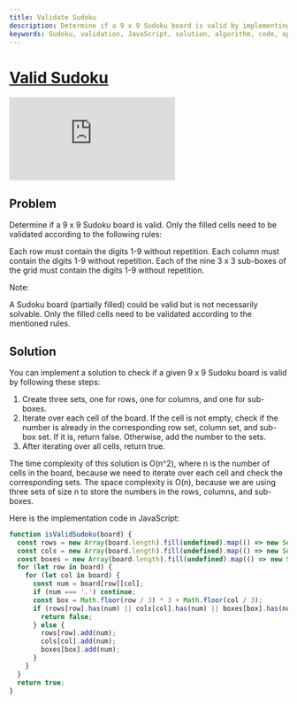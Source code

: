 ```yaml
---
title: Validate Sudoku
description: Determine if a 9 x 9 Sudoku board is valid by implementing a solution in JavaScript that checks if the board follows the given rules of containing digits 1-9 without repetition in rows, columns, and sub-boxes.
keywords: Sudoku, validation, JavaScript, solution, algorithm, code, optimization
---
```



# [Valid Sudoku](https://leetcode.com/problems/valid-sudoku/) <DifficultyChip difficulty="medium" />

<div className="iframe-container">
	<iframe className="responsive-iframe" src="https://www.youtube.com/embed/TjFXEUCMqI8"
					title="YouTube video player" frameBorder="0"
					allow="accelerometer; autoplay; clipboard-write; encrypted-media; gyroscope; picture-in-picture"
					allowFullScreen></iframe>
</div>

## Problem

Determine if a 9 x 9 Sudoku board is valid. Only the filled cells need to be validated according to the following rules:

Each row must contain the digits 1-9 without repetition.
Each column must contain the digits 1-9 without repetition.
Each of the nine 3 x 3 sub-boxes of the grid must contain the digits 1-9 without repetition.

Note:

A Sudoku board (partially filled) could be valid but is not necessarily solvable.
Only the filled cells need to be validated according to the mentioned rules.

## Solution

You can implement a solution to check if a given 9 x 9 Sudoku board is valid by following these steps:

1. Create three sets, one for rows, one for columns, and one for sub-boxes.
2. Iterate over each cell of the board. If the cell is not empty, check if the number is already in the corresponding row set, column set, and sub-box set. If it is, return false. Otherwise, add the number to the sets.
3. After iterating over all cells, return true.

The time complexity of this solution is O(n^2), where n is the number of cells in the board, because we need to iterate over each cell and check the corresponding sets. The space complexity is O(n), because we are using three sets of size n to store the numbers in the rows, columns, and sub-boxes.

Here is the implementation code in JavaScript:

```javascript
function isValidSudoku(board) {
  const rows = new Array(board.length).fill(undefined).map(() => new Set());
  const cols = new Array(board.length).fill(undefined).map(() => new Set());
  const boxes = new Array(board.length).fill(undefined).map(() => new Set());
  for (let row in board) {
    for (let col in board) {
      const num = board[row][col];
      if (num === '.') continue;
      const box = Math.floor(row / 3) * 3 + Math.floor(col / 3);
      if (rows[row].has(num) || cols[col].has(num) || boxes[box].has(num)) {
        return false;
      } else {
        rows[row].add(num);
        cols[col].add(num);
        boxes[box].add(num);
      }
    }
  }
  return true;
}
```
